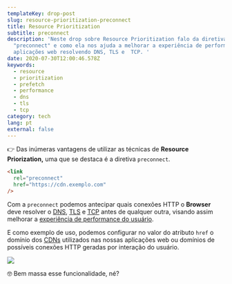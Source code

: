 ```yaml
---
templateKey: drop-post
slug: resource-prioritization-preconnect
title: Resource Prioritization
subtitle: preconnect
description: 'Neste drop sobre Resource Prioritization falo da diretiva
  "preconnect" e como ela nos ajuda a melhorar a experiência de performance em
  aplicações web resolvendo DNS, TLS e  TCP. '
date: 2020-07-30T12:00:46.578Z
keywords:
  - resource
  - prioritization
  - prefetch
  - performance
  - dns
  - tls
  - tcp
category: tech
lang: pt
external: false
---
```


<Drop>

👉  Das inúmeras vantagens de utilizar as técnicas de **Resource Priorization,** uma que se destaca é a diretiva `preconnect`.

```html
<link
  rel="preconnect"
  href="https://cdn.exemplo.com"
/>
```

Com a `preconnect` podemos antecipar quais conexões HTTP o **Browser** deve resolver o [DNS](https://pt.wikipedia.org/wiki/Sistema_de_Nomes_de_Dom%C3%ADnio), [TLS](https://pt.wikipedia.org/wiki/Transport_Layer_Security) e [TCP](https://pt.wikipedia.org/wiki/Transmission_Control_Protocol) antes de qualquer outra, visando assim melhorar a [experiência de performance do usuário](https://siliconangle.com/2019/05/23/million-dollar-millisecond-lowering-life-death-latency-dx-cubeconversations/). 

E como exemplo de uso, podemos configurar no valor do atributo `href` o domínio dos [CDNs](https://pt.wikipedia.org/wiki/Rede_de_fornecimento_de_conte%C3%BAdo) utilizados nas nossas aplicações web ou domínios de possíveis conexões HTTP geradas por interação do usuário.

![](https://res.cloudinary.com/beto-muniz/image/upload/f_auto/v1595993153/Untitled_olf369.png)

🤓 Bem massa esse funcionalidade, né?

</Drop>